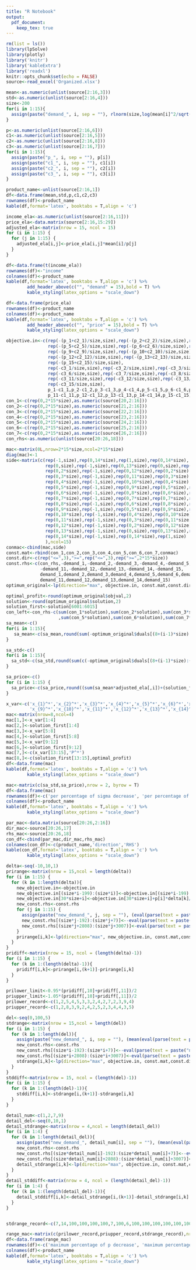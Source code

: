 ```yaml
---
title: "R Notebook"
output: 
  pdf_document:
    keep_tex: true
---
```


```r
rm(list = ls())
library(lpSolve)
library(plotly)
library('knitr')
library('kableExtra')
library('readxl')
knitr::opts_chunk$set(echo = FALSE)
source<-read_excel('Organized.xlsx')
```

```r
mean<-as.numeric(unlist(source[2:16,3]))
std<-as.numeric(unlist(source[2:16,4]))
size<-200
for(i in 1:15){
  assign(paste("demand_", i, sep = ""), rlnorm(size,log(mean[i]^2/sqrt(mean[i]^2+std[i]^2)),sqrt(log(1+std[i]^2/mean[i]^2))))
}
```

```r
p<-as.numeric(unlist(source[2:16,6]))
c1<-as.numeric(unlist(source[2:16,5]))
c2<-as.numeric(unlist(source[2:16,8]))
c3<-as.numeric(unlist(source[2:16,7]))
for(i in 1:15){
  assign(paste("p_", i, sep = ""), p[i])
  assign(paste("c1_", i, sep = ""), c1[i])
  assign(paste("c2_", i, sep = ""), c2[i])
  assign(paste("c3_", i, sep = ""), c3[i])
}
```

```r
product_name<-unlist(source[2:16,1])
df<-data.frame(mean,std,p,c1,c2,c3)
rownames(df)<-product_name
kable(df,format='latex', booktabs = T,align = 'c')
```

```r
income_ela<-as.numeric(unlist(source[2:16,11]))
price_ela<-data.matrix(source[2:16,15:29])
adjusted_ela<-matrix(nrow = 15, ncol = 15)
for (i in 1:15) {
  for (j in 1:15) {
    adjusted_ela[i,j]<-price_ela[i,j]*mean[i]/p[j]
  }
}
```

```r
df<-data.frame(t(income_ela))
rownames(df)<-"income"
colnames(df)<-product_name
kable(df,format='latex', booktabs = T,align = 'c') %>% 
        add_header_above(c("", "demand" = 15),bold = T) %>%
        kable_styling(latex_options = "scale_down")
```

```r
df<-data.frame(price_ela)
rownames(df)<-product_name
colnames(df)<-product_name
kable(df,format='latex', booktabs = T,align = 'c') %>% 
        add_header_above(c("", "price" = 15),bold = T) %>%
        kable_styling(latex_options = "scale_down")
```

```r
objective.in<-c(rep(-(p_1+c2_1)/size,size),rep(-(p_2+c2_2)/size,size),rep(-(p_3+c2_3)/size,size),rep(-(p_4+c2_4)/size,size),
                rep(-(p_5+c2_5)/size,size),rep(-(p_6+c2_6)/size,size),rep(-(p_7+c2_7)/size,size),rep(-(p_8+c2_8)/size,size),
                rep(-(p_9+c2_9)/size,size),rep(-(p_10+c2_10)/size,size),rep(-(p_11+c2_11)/size,size),
                rep(-(p_12+c2_12)/size,size),rep(-(p_13+c2_13)/size,size),rep(-(p_14+c2_14)/size,size),
                rep(-(p_15+c2_15)/size,size),
                rep(-c3_1/size,size),rep(-c3_2/size,size),rep(-c3_3/size,size),rep(-c3_4/size,size),rep(-c3_5/size,size),
                rep(-c3_6/size,size),rep(-c3_7/size,size),rep(-c3_8/size,size),rep(-c3_9/size,size),rep(-c3_10/size,size),
                rep(-c3_11/size,size),rep(-c3_12/size,size),rep(-c3_13/size,size),rep(-c3_14/size,size),
                rep(-c3_15/size,size),
                p_1-c1_1,p_2-c1_2,p_3-c1_3,p_4-c1_4,p_5-c1_5,p_6-c1_6,p_7-c1_7,p_8-c1_8,p_9-c1_9,p_10-c1_10,
                p_11-c1_11,p_12-c1_12,p_13-c1_13,p_14-c1_14,p_15-c1_15)
con_1<-c(rep(0,2*15*size),as.numeric(source[20,2:16]))
con_2<-c(rep(0,2*15*size),as.numeric(source[21,2:16]))
con_3<-c(rep(0,2*15*size),as.numeric(source[22,2:16]))
con_4<-c(rep(0,2*15*size),as.numeric(source[23,2:16]))
con_5<-c(rep(0,2*15*size),as.numeric(source[24,2:16]))
con_6<-c(rep(0,2*15*size),as.numeric(source[25,2:16]))
con_7<-c(rep(0,2*15*size),as.numeric(source[26,2:16]))
con_rhs<-as.numeric(unlist(source[20:26,18]))

mac<-matrix(0L,nrow=2*15*size,ncol=2*15*size)
diag(mac)<-1
side<-matrix(c(rep(-1,size),rep(0,14*size),rep(1,size),rep(0,14*size),
               rep(0,size),rep(-1,size),rep(0,13*size),rep(0,size),rep(1,size),rep(0,13*size),
               rep(0,2*size),rep(-1,size),rep(0,12*size),rep(0,2*size),rep(1,size),rep(0,12*size),
               rep(0,3*size),rep(-1,size),rep(0,11*size),rep(0,3*size),rep(1,size),rep(0,11*size),
               rep(0,4*size),rep(-1,size),rep(0,10*size),rep(0,4*size),rep(1,size),rep(0,10*size),
               rep(0,5*size),rep(-1,size),rep(0,9*size),rep(0,5*size),rep(1,size),rep(0,9*size),
               rep(0,6*size),rep(-1,size),rep(0,8*size),rep(0,6*size),rep(1,size),rep(0,8*size),
               rep(0,7*size),rep(-1,size),rep(0,7*size),rep(0,7*size),rep(1,size),rep(0,7*size),
               rep(0,8*size),rep(-1,size),rep(0,6*size),rep(0,8*size),rep(1,size),rep(0,6*size),
               rep(0,9*size),rep(-1,size),rep(0,5*size),rep(0,9*size),rep(1,size),rep(0,5*size),
               rep(0,10*size),rep(-1,size),rep(0,4*size),rep(0,10*size),rep(1,size),rep(0,4*size),
               rep(0,11*size),rep(-1,size),rep(0,3*size),rep(0,11*size),rep(1,size),rep(0,3*size),
               rep(0,12*size),rep(-1,size),rep(0,2*size),rep(0,12*size),rep(1,size),rep(0,2*size),
               rep(0,13*size),rep(-1,size),rep(0,size),rep(0,13*size),rep(1,size),rep(0,size),
               rep(0,14*size),rep(-1,size),rep(0,14*size),rep(1,size)
               ),ncol=15)
conmac<-cbind(mac,side)
const.mat<-rbind(con_1,con_2,con_3,con_4,con_5,con_6,con_7,conmac)
const.dir<-c(rep("<=",3),">=",rep("<=",3),rep(">=",2*15*size))
const.rhs<-c(con_rhs,-demand_1,-demand_2,-demand_3,-demand_4,-demand_5,-demand_6,-demand_7,-demand_8,-demand_9,-demand_10,
             -demand_11,-demand_12,-demand_13,-demand_14,-demand_15,
             demand_1,demand_2,demand_3,demand_4,demand_5,demand_6,demand_7,demand_8,demand_9,demand_10,
             demand_11,demand_12,demand_13,demand_14,demand_15)
optimum_original<-lp(direction="max", objective.in, const.mat,const.dir, const.rhs,compute.sens=TRUE)
```

```r
optimal_profit<-round(optimum_original$objval,2)
solution<-round(optimum_original$solution,2)
solution_first<-solution[6001:6015]
con_left<-con_rhs-c(sum(con_1*solution),sum(con_2*solution),sum(con_3*solution),sum(con_4*solution)
                    ,sum(con_5*solution),sum(con_6*solution),sum(con_7*solution))
sa_mean<-c()
for(i in 1:15){
   sa_mean<-c(sa_mean,round(sum(-optimum_original$duals[(8+(i-1)*size):(7+i*size)],optimum_original$duals[(8+(14+i)*size):(7+(15+i)*size)]),2))
}

sa_std<-c()
for(i in 1:15){
  sa_std<-c(sa_std,round(sum(c(-optimum_original$duals[(8+(i-1)*size):(7+i*size)],optimum_original$duals[(8+(14+i)*size):(7+(15+i)*size)])*(mean[i]-eval(parse(text = paste("demand_", i, sep = "")))))*0.01,2))
}

sa_price<-c()
for (i in 1:15) {
  sa_price<-c(sa_price,round((sum(sa_mean*adjusted_ela[,i])+(solution_first[i]-mean(optimum_original$solution[(size*(i-1)+1):(size*i)])))*p[i]/100,2))
}
```

```r
x_var<-c('x_{1}^*','x_{2}^*','x_{3}^*','x_{4}^*','x_{5}^*','x_{6}^*','x_{7}^*','x_{8}^*',
         'x_{9}^*','x_{10}^*','x_{11}^*','x_{12}^*','x_{13}^*','x_{14}^*','x_{15}^*')
mac<-matrix(nrow=8,ncol=4)
mac[1,]<-x_var[1:4]
mac[2,]<-solution_first[1:4]
mac[3,]<-x_var[5:8]
mac[4,]<-solution_first[5:8]
mac[5,]<-x_var[9:12]
mac[6,]<-solution_first[9:12]
mac[7,]<-c(x_var[13:15],'P^*')
mac[8,]<-c(solution_first[13:15],optimal_profit)
df<-data.frame(mac)
kable(df,format='latex', booktabs = T,align = 'c') %>% 
        kable_styling(latex_options = "scale_down")
```

```r
mac<-matrix(c(sa_std,sa_price),nrow = 2, byrow = T)
df<-data.frame(mac)
rownames(df)<-c('per percentage of sigma decrease', 'per percentage of p increase')
colnames(df)<-product_name
kable(df,format='latex', booktabs = T,align = 'c') %>% 
        kable_styling(latex_options = "scale_down")
```

```r
par_mac<-data.matrix(source[20:26,2:16])
dir_mac<-source[20:26,17]
rhs_mac<-source[20:26,18]
con_df<-cbind(par_mac,dir_mac,rhs_mac)
colnames(con_df)<-c(product_name,'direction','RHS')
kable(con_df,format='latex', booktabs = T,align = 'c') %>% 
        kable_styling(latex_options = "scale_down")
```

```r
delta<-seq(-10,10,1)
prirange<-matrix(nrow = 15,ncol = length(delta))
for (i in 1:15) {
  for (k in 1:length(delta)){
    new_objective.in<-objective.in
    new_objective.in[(size*i-199):(size*i)]<-objective.in[(size*i-199):(size*i)]-p[i]*delta[k]/(100*size)
    new_objective.in[30*size+i]<-objective.in[30*size+i]+p[i]*delta[k]/100
    new_const.rhs<-const.rhs
    for (j in 1:15) {
      assign(paste("new_demand_", j, sep = ""), (eval(parse(text = paste("demand_", j, sep = "")))+p[i]*delta[k]*adjusted_ela[i,j]/100))
      new_const.rhs[(size*j-192):(size*j+7)]<--eval(parse(text = paste("new_demand_", j, sep = "")))
      new_const.rhs[(size*j+2808):(size*j+3007)]<-eval(parse(text = paste("new_demand_", j, sep = "")))
    }
    prirange[i,k]<-lp(direction="max", new_objective.in, const.mat,const.dir,new_const.rhs)$objval
  }
}
pridiff<-matrix(nrow = 15, ncol = (length(delta)-1))
for (i in 1:15) {
  for (k in 1:(length(delta)-1)){
    pridiff[i,k]<-prirange[i,(k+1)]-prirange[i,k]
  }
}

prilower_limit<-0.95*(pridiff[,10]+pridiff[,11])/2
priupper_limit<-1.05*(pridiff[,10]+pridiff[,11])/2
prilower_record<-c(1,2,5,4,5,3,3,2,4,2,7,2,3,9,4)
priupper_record<-c(1,2,8,3,9,2,4,2,5,2,3,4,4,3,5)
```

```r
del<-seq(0,100,5)
stdrange<-matrix(nrow = 15,ncol = length(del))
for (i in 1:15) {
  for (k in 1:length(del)){
    assign(paste("new_demand_", i, sep = ""), (mean(eval(parse(text = paste("demand_", i, sep = ""))))+(eval(parse(text = paste("demand_", i, sep = "")))-mean(eval(parse(text = paste("demand_", i, sep = "")))))*(100-del[k])/100))
    new_const.rhs<-const.rhs
    new_const.rhs[(size*i-192):(size*i+7)]<--eval(parse(text = paste("new_demand_", i, sep = "")))
    new_const.rhs[(size*i+2808):(size*i+3007)]<-eval(parse(text = paste("new_demand_", i, sep = "")))
    stdrange[i,k]<-lp(direction="max", objective.in, const.mat,const.dir,new_const.rhs)$objval
  }
}
stddiff<-matrix(nrow = 15, ncol = (length(del)-1))
for (i in 1:15) {
  for (k in 1:(length(del)-1)){
    stddiff[i,k]<-stdrange[i,(k+1)]-stdrange[i,k]
  }
}

detail_num<-c(1,2,7,9)
detail_del<-seq(0,10,1)
detail_stdrange<-matrix(nrow = 4,ncol = length(detail_del))
for (i in 1:4) {
  for (k in 1:length(detail_del)){
    assign(paste("new_demand_", detail_num[i], sep = ""), (mean(eval(parse(text = paste("demand_", detail_num[i], sep = ""))))+(eval(parse(text = paste("demand_", detail_num[i], sep = "")))-mean(eval(parse(text = paste("demand_", detail_num[i], sep = "")))))*(100-detail_del[k])/100))
    new_const.rhs<-const.rhs
    new_const.rhs[(size*detail_num[i]-192):(size*detail_num[i]+7)]<--eval(parse(text = paste("new_demand_", detail_num[i], sep = "")))
    new_const.rhs[(size*detail_num[i]+2808):(size*detail_num[i]+3007)]<-eval(parse(text = paste("new_demand_", detail_num[i], sep = "")))
    detail_stdrange[i,k]<-lp(direction="max", objective.in, const.mat,const.dir,new_const.rhs)$objval
  }
}
detail_stddiff<-matrix(nrow = 4, ncol = (length(detail_del)-1))
for (i in 1:4) {
  for (k in 1:(length(detail_del)-1)){
    detail_stddiff[i,k]<-detail_stdrange[i,(k+1)]-detail_stdrange[i,k]
  }
}


stdrange_record<-c(7,14,100,100,100,100,7,100,6,100,100,100,100,100,100)
```

```r
range_mac<-matrix(c(prilower_record,priupper_record,stdrange_record),nrow = 3, byrow = T)
df<-data.frame(range_mac)
rownames(df)<-c('maximum percentage of p decrease', 'maximum percentage of p increase','maximum percentage of std decrease')
colnames(df)<-product_name
kable(df,format='latex', booktabs = T,align = 'c') %>% 
        kable_styling(latex_options = "scale_down")
```